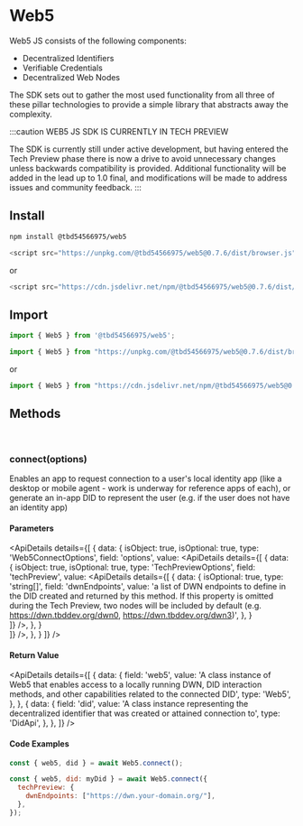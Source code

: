 


# Web5

Web5 JS consists of the following components:

- Decentralized Identifiers
- Verifiable Credentials
- Decentralized Web Nodes

The SDK sets out to gather the most used functionality from all three of these pillar technologies to provide a simple library that abstracts away the complexity.

:::caution
WEB5 JS SDK IS CURRENTLY IN TECH PREVIEW

The SDK is currently still under active development, but having entered the Tech Preview phase there is now a drive to avoid unnecessary changes unless backwards compatibility is provided. Additional functionality will be added in the lead up to 1.0 final, and modifications will be made to address issues and community feedback.
:::


<Divider type="slash"/>

## Install

<Tabs>
  <TabItem value="npm" label="NPM" default>

```bash
npm install @tbd54566975/web5
```
  </TabItem>
  <TabItem value="cdn" label="CDN">

```js
<script src="https://unpkg.com/@tbd54566975/web5@0.7.6/dist/browser.js"></script>
```

or

```js
<script src="https://cdn.jsdelivr.net/npm/@tbd54566975/web5@0.7.6/dist/browser.mjs"></script>
```

  </TabItem>
</Tabs>

<Divider type="slash"/>

## Import

<Tabs>
  <TabItem value="npm" label="NPM" default>

```js
import { Web5 } from '@tbd54566975/web5';
```
  </TabItem>
  <TabItem value="cdn" label="CDN">

```js
import { Web5 } from "https://unpkg.com/@tbd54566975/web5@0.7.6/dist/browser.js";
```

or

```js
import { Web5 } from "https://cdn.jsdelivr.net/npm/@tbd54566975/web5@0.7.6/dist/browser.mjs"
```

  </TabItem>
</Tabs>

<Divider type="slash"/>

<section class="api-docs">

## Methods

<br/>

### connect(options)

Enables an app to request connection to a user's local identity app (like a desktop or mobile agent - work is underway for reference apps of each), or generate an in-app DID to represent the user (e.g. if the user does not have an identity app)

#### Parameters

<ApiDetails
  details={[
    {
      data: {
        isObject: true,
        isOptional: true,
        type: 'Web5ConnectOptions',
        field: 'options',
        value: <ApiDetails
                details={[
                {
                    data: {
                        isObject: true,
                        isOptional: true,
                        type: 'TechPreviewOptions',
                        field: 'techPreview',
                        value: <ApiDetails
                                details={[
                                {
                                    data: {
                                        isOptional: true,
                                        type: 'string[]',
                                        field: 'dwnEndpoints',
                                        value: 'a list of DWN endpoints to define in the DID created and returned by this method. If this property is omitted during the Tech Preview, two nodes will be included by default (e.g. https://dwn.tbddev.org/dwn0, https://dwn.tbddev.org/dwn3)',
                                    },
                                }                            
                            ]}
                            />,
                    },
                }                             
            ]}
          />,
        },
    }
  ]}
/>

#### Return Value

<ApiDetails
  details={[
    {
      data: {
        field: 'web5',
        value: 'A class instance of Web5 that enables access to a locally running DWN, DID interaction methods, and other capabilities related to the connected DID',
        type: 'Web5',
      },
    },
    {
      data: {
        field: 'did',
        value: 'A class instance representing the decentralized identifier that was created or attained connection to',
        type: 'DidApi',
      },
    },
  ]}
/>


#### Code Examples

```js
const { web5, did } = await Web5.connect();
```

```js
const { web5, did: myDid } = await Web5.connect({
  techPreview: {
    dwnEndpoints: ["https://dwn.your-domain.org/"],
  },
});
```

</section>
